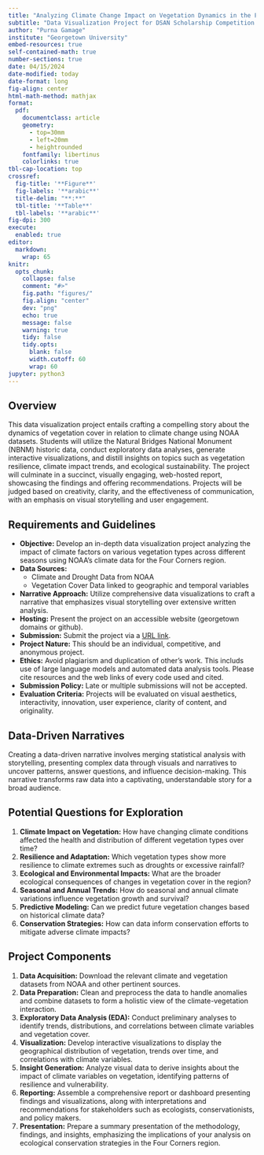 ```yaml
---
title: "Analyzing Climate Change Impact on Vegetation Dynamics in the Four Corners Region"
subtitle: "Data Visualization Project for DSAN Scholarship Competition 2024"
author: "Purna Gamage"
institute: "Georgetown University"
embed-resources: true
self-contained-math: true
number-sections: true
date: 04/15/2024
date-modified: today
date-format: long
fig-align: center
html-math-method: mathjax
format: 
  pdf: 
    documentclass: article
    geometry:
      - top=30mm
      - left=20mm
      - heightrounded
    fontfamily: libertinus
    colorlinks: true
tbl-cap-location: top
crossref:
  fig-title: '**Figure**'
  fig-labels: '**arabic**'
  title-delim: "**:**"
  tbl-title: '**Table**'
  tbl-labels: '**arabic**'
fig-dpi: 300
execute:
  enabled: true
editor: 
  markdown: 
    wrap: 65
knitr:
  opts_chunk: 
    collapse: false
    comment: "#>"
    fig.path: "figures/"
    fig.align: "center"
    dev: "png"
    echo: true
    message: false
    warning: true
    tidy: false
    tidy.opts: 
      blank: false
      width.cutoff: 60
      wrap: 60
jupyter: python3
---
```



## Overview

This data visualization project entails crafting a compelling story about the dynamics of vegetation cover in relation to climate change using NOAA datasets. Students will utilize the Natural Bridges National Monument (NBNM) historic data, conduct exploratory data analyses, generate interactive visualizations, and distill insights on topics such as vegetation resilience, climate impact trends, and ecological sustainability. The project will culminate in a succinct, visually engaging, web-hosted report, showcasing the findings and offering recommendations. Projects will be judged based on creativity, clarity, and the effectiveness of communication, with an emphasis on visual storytelling and user engagement.

## Requirements and Guidelines

- **Objective:** Develop an in-depth data visualization project analyzing the impact of climate factors on various vegetation types across different seasons using NOAA's climate data for the Four Corners region.
- **Data Sources:** 
  - Climate and Drought Data from NOAA
  - Vegetation Cover Data linked to geographic and temporal variables
- **Narrative Approach:** Utilize comprehensive data visualizations to craft a narrative that emphasizes visual storytelling over extensive written analysis.
- **Hosting:** Present the project on an accessible website (georgetown domains or github).
- **Submission:** Submit the project via a [URL link](https://forms.gle/RQwz9q8cYZfZjkox8).
- **Project Nature:** This should be an individual, competitive, and anonymous project.
- **Ethics:** Avoid plagiarism and duplication of other's work. This includs use of large language models and automated data analysis tools. Please cite resources and the web links of every code used and cited.
- **Submission Policy:** Late or multiple submissions will not be accepted.
- **Evaluation Criteria:** Projects will be evaluated on visual aesthetics, interactivity, innovation, user experience, clarity of content, and originality.

## Data-Driven Narratives
Creating a data-driven narrative involves merging statistical analysis with storytelling, presenting complex data through visuals and narratives to uncover patterns, answer questions, and influence decision-making. This narrative transforms raw data into a captivating, understandable story for a broad audience.

## Potential Questions for Exploration
1. **Climate Impact on Vegetation:** How have changing climate conditions affected the health and distribution of different vegetation types over time?
2. **Resilience and Adaptation:** Which vegetation types show more resilience to climate extremes such as droughts or excessive rainfall?
3. **Ecological and Environmental Impacts:** What are the broader ecological consequences of changes in vegetation cover in the region?
4. **Seasonal and Annual Trends:** How do seasonal and annual climate variations influence vegetation growth and survival?
5. **Predictive Modeling:** Can we predict future vegetation changes based on historical climate data?
6. **Conservation Strategies:** How can data inform conservation efforts to mitigate adverse climate impacts?

## Project Components
1. **Data Acquisition:** Download the relevant climate and vegetation datasets from NOAA and other pertinent sources.
2. **Data Preparation:** Clean and preprocess the data to handle anomalies and combine datasets to form a holistic view of the climate-vegetation interaction.
3. **Exploratory Data Analysis (EDA):** Conduct preliminary analyses to identify trends, distributions, and correlations between climate variables and vegetation cover.
4. **Visualization:** Develop interactive visualizations to display the geographical distribution of vegetation, trends over time, and correlations with climate variables.
5. **Insight Generation:** Analyze visual data to derive insights about the impact of climate variables on vegetation, identifying patterns of resilience and vulnerability.
6. **Reporting:** Assemble a comprehensive report or dashboard presenting findings and visualizations, along with interpretations and recommendations for stakeholders such as ecologists, conservationists, and policy makers.
7. **Presentation:** Prepare a summary presentation of the methodology, findings, and insights, emphasizing the implications of your analysis on ecological conservation strategies in the Four Corners region.
